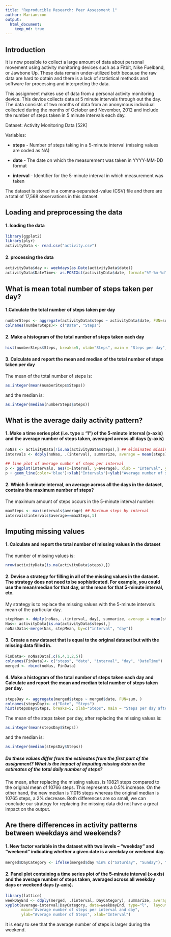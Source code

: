 ```yaml
---
title: "Reproducible Research: Peer Assessment 1"
author: Marianscon
output: 
  html_document:
    keep_md: true
---
```



## Introduction

It is now possible to collect a large amount of data about personal movement using activity monitoring devices such as a Fitbit, Nike Fuelband, or Jawbone Up. These data remain under-utilized both because the raw data are hard to obtain and there is a lack of statistical methods and software for processing and interpreting the data.

This assignment makes use of data from a personal activity monitoring device. This device collects data at 5 minute intervals through out the day. The data consists of two months of data from an anonymous individual collected during the months of October and November, 2012 and include the number of steps taken in 5 minute intervals each day.

Dataset: Activity Monitoring Data [52K]

Variables: 

* **steps** - Number of steps taking in a 5-minute interval (missing values are coded as NA)

* **date** - The date on which the measurement was taken in YYYY-MM-DD format

* **interval** - Identifier for the 5-minute interval in which measurement was taken

The dataset is stored in a comma-separated-value (CSV) file and there are a total of 17,568 observations in this dataset.

## Loading and preprocessing the data

#### 1. loading the data
```r
library(ggplot2)
library(plyr)
activityData <- read.csv("activity.csv")
```
#### 2. processing the data
```r
activityData$day <- weekdays(as.Date(activityData$date))
activityData$DateTime<- as.POSIXct(activityData$date, format="%Y-%m-%d")
```
## What is mean total number of steps taken per day?
#### 1.Calculate the total number of steps taken per day

```r
numberSteps <- aggregate(activityData$steps ~ activityData$date, FUN=sum, )
colnames(numberSteps)<- c("Date", "Steps")
```

#### 2. Make a histogram of the total number of steps taken each day
```r
hist(numberSteps$Steps, breaks=5, xlab="Steps", main = "Steps per day", col='darkturquoise')
```

#### 3. Calculate and report the mean and median of the total number of steps taken per day

The mean of the total number of steps is:
```r
as.integer(mean(numberSteps$Steps)) 
```

and the median is:
```r
as.integer(median(numberSteps$Steps)) 
```

## What is the average daily activity pattern?

#### 1. Make a time series plot (i.e. type = "l") of the 5-minute interval (x-axis) and the average number of steps taken, averaged across all days (y-axis)
 
```r
noNas <- activityData[!is.na(activityData$steps),] ## eliminates missing values 
intervals <- ddply(noNas, .(interval), summarize, average = mean(steps))

## line plot of average number of steps per interval
p <- ggplot(intervals, aes(x=interval, y=average), xlab = "Interval", ylab="Average number of steps", )
p + geom_line(color='blue')+xlab("Intervals")+ylab("Average number of steps")+ggtitle("Average number of steps per interval")
```

#### 2. Which 5-minute interval, on average across all the days in the dataset, contains the maximum number of steps?

The maximum amount of steps occurs in the 5-minute interval number:
```r
maxSteps <- max(intervals$average) ## Maximum steps by interval
intervals[intervals$average==maxSteps,1]
```

## Imputing missing values

#### 1. Calculate and report the total number of missing values in the dataset 

The number of missing values is:

```R
nrow(activityData[is.na(activityData$steps),])
```

#### 2. Devise a strategy for filling in all of the missing values in the dataset. The strategy does not need to be sophisticated. For example, you could use the mean/median for that day, or the mean for that 5-minute interval, etc.

My strategy is to replace the missing values with the 5-minute intervals mean of the particular day.
```r

stepMean <- ddply(noNas, .(interval, day), summarize, average = mean(steps))
Nas<- activityData[is.na(activityData$steps),]
noNasData<-merge(Nas, stepMean, by=c("interval", "day"))    
```    
    
#### 3. Create a new dataset that is equal to the original dataset but with the missing data filled in.
```r
FinData<- noNasData[,c(6,4,1,2,5)]
colnames(FinData)<- c("steps", "date", "interval", "day", "DateTime")
merged <- rbind(noNas, FinData)    
```    
    
#### 4. Make a histogram of the total number of steps taken each day and Calculate and report the mean and median total number of steps taken per day. 

```r
stepsDay <- aggregate(merged$steps ~ merged$date, FUN=sum, )
colnames(stepsDay)<- c("Date", "Steps")
hist(stepsDay$Steps, breaks=5, xlab="Steps", main = "Steps per day after replacing missing values", col="darkorchid1")
```

The mean of the steps taken per day, after replacing the missing values is:
```r
as.integer(mean(stepsDay$Steps))
```
and the median is:
```r
as.integer(median(stepsDay$Steps))
```

##### Do these values differ from the estimates from the first part of the assignment? What is the impact of imputing missing data on the estimates of the total daily number of steps?

The mean, after replacing the missing values, is 10821 steps compared to the original mean of 10766 steps. This represents a 0.5% increase. On  the other hand, the new median is 11015 steps whereas the original median is 10765 steps, a 2% decrease. Both differences are so small, we can conclude our strategy for replacing the missing data did not have a great impact on the output. 

## Are there differences in activity patterns between weekdays and weekends?
   
#### 1. New factor variable in the dataset with two levels – “weekday” and “weekend” indicating whether a given date is a weekday or weekend day.

```r
merged$DayCategory <- ifelse(merged$day %in% c("Saturday", "Sunday"), "Weekend", "Weekdays")
```

#### 2. Panel plot containing a time series plot of the 5-minute interval (x-axis) and the average number of steps taken, averaged across all weekday days or weekend days (y-axis). 

```r
library(lattice)
weekDayEnd <- ddply(merged, .(interval, DayCategory), summarize, average = mean(steps))
xyplot(average~interval|DayCategory, data=weekDayEnd, type="l",  layout = c(1,2),
       main="Average number of steps per interval and day", 
       ylab="Average number of Steps", xlab="Interval")
```

It is easy to see that the average number of steps is larger during the weekend. 